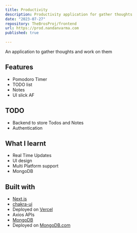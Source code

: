 ```yaml
---
title: Productivity
description: Productivity application for gather thoughts
date: "2023-07-27"
repository: TheBrosProj/frontend
url: https://prod.nandanvarma.com
published: true
  
---
```


An application to gather thoughts and work on them

## Features

- Pomodoro Timer
- TODO list
- Notes
- UI slick AF

## TODO

- Backend to store Todos and Notes
- Authentication

## What I learnt

- Real Time Updates
- UI design
- Multi Platform support
- MongoDB


## Built with

- [Next.js](https://nextjs.org)
- [chakra-ui](https://chakra-ui.com)
- Deployed on [Vercel](https://vercel.com)
- Axios APIs
- [MongoDB](https://mongodb.com)
- Deployed on [MongoDB.com](https://mongodb.com)